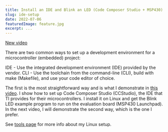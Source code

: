 ```yaml
---
title: Install an IDE and Blink an LED (Code Composer Studio + MSP430) - Embedded System Project Series
slug: ide-setup
date: 2022-07-06
featuredImage: feature.jpg
excerpt: ...
---
```

[New video](https://www.youtube.com/watch?v=H1HToCzku9Y)

There are two common ways to set up a development environment for a microcontroller (embedded) project:

IDE - Use the integrated development environment (IDE) provided by the vendor.
CLI - Use the toolchain from the command-line (CLI), build with make (Makefile), and use your code editor of choice.

The first is the most straightforward way and is what I demonstrate in [this video](https://www.youtube.com/watch?v=H1HToCzku9Y). I show how to set up Code Composer Studio (CCStudio), the IDE that TI provides for their microcontrollers. I install it on Linux and get the Blink LED example program to run on the evaluation board (MSP430 Launchpad). In the next video, I will demonstrate the second way, which is the one I prefer.

See [tools page](/devenv) for more info about my Linux setup.
